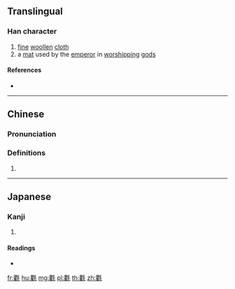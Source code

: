 ==Translingual==

===Han character===
{{Han char|rn=82|rad=毛|as=18|sn=22|four=62214|canj=BGHQU|ids=⿰瞿毛}}

# [[fine]] [[woollen]] [[cloth]]
# a [[mat]] used by the [[emperor]] in [[worship]]ping [[god]]s

====References====
* {{Han ref|kx=0597.130|dkj=17020|dj=0988.260|hdz=32008.190|uh=6C0D|ud=27661|bh=F6E7|bd=63207}}

----

==Chinese==
{{zh-forms}}

===Pronunciation===
{{zh-pron
|m=qú
|c=keoi4
|mc=y
|oc=y
|ma=
|cat=n
}}

===Definitions===
# {{rfdef|lang=zh}}

----

==Japanese==

===Kanji===
{{ja-kanji|grade=|rs=毛18}}

# {{defn|lang=ja|sort=毛18}}

====Readings====
* {{ja-readings|on=[[く]] (ku), [[ぐ]] (gu), [[きょ]] (kyo), [[ご]] (go)|kun=[[もうせん]] (mousen)}}

[[fr:氍]]
[[hu:氍]]
[[mg:氍]]
[[pl:氍]]
[[th:氍]]
[[zh:氍]]